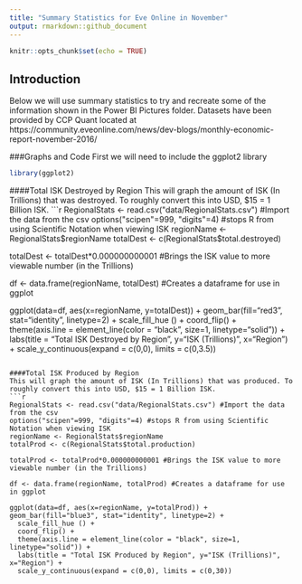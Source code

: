 ```yaml
---
title: "Summary Statistics for Eve Online in November"
output: rmarkdown::github_document
---
```


```r
knitr::opts_chunk$set(echo = TRUE)
```

## Introduction

Below we will use summary statistics to try and recreate some of the information shown in the Power BI Pictures folder. Datasets have been provided by CCP Quant located at https://community.eveonline.com/news/dev-blogs/monthly-economic-report-november-2016/ 

###Graphs and Code
First we will need to include the ggplot2 library

```r
library(ggplot2)
```


####Total ISK Destroyed by Region
This will graph the amount of ISK (In Trillions) that was destroyed. To roughly convert this into USD, $15 = 1 Billion ISK.
```r

RegionalStats <- read.csv("data/RegionalStats.csv") #Import the data from the csv
options("scipen"=999, "digits"=4) #stops R from using Scientific Notation when viewing ISK
regionName <- RegionalStats$regionName
totalDest <- c(RegionalStats$total.destroyed)

totalDest <- totalDest*0.000000000001 #Brings the ISK value to more viewable number (in the Trillions)

df <- data.frame(regionName, totalDest) #Creates a dataframe for use in ggplot

ggplot(data=df, aes(x=regionName, y=totalDest)) + geom_bar(fill="red3", stat="identity", linetype=2) + 
  scale_fill_hue () + 
  coord_flip() +
  theme(axis.line = element_line(color = "black", size=1, linetype="solid")) +
  labs(title = "Total ISK Destroyed by Region", y="ISK (Trillions)", x="Region") +
  scale_y_continuous(expand = c(0,0), limits = c(0,3.5))
```

####Total ISK Produced by Region
This will graph the amount of ISK (In Trillions) that was produced. To roughly convert this into USD, $15 = 1 Billion ISK.
```r

RegionalStats <- read.csv("data/RegionalStats.csv") #Import the data from the csv
options("scipen"=999, "digits"=4) #stops R from using Scientific Notation when viewing ISK
regionName <- RegionalStats$regionName
totalProd <- c(RegionalStats$total.production)

totalProd <- totalProd*0.000000000001 #Brings the ISK value to more viewable number (in the Trillions)

df <- data.frame(regionName, totalProd) #Creates a dataframe for use in ggplot

ggplot(data=df, aes(x=regionName, y=totalProd)) + geom_bar(fill="blue3", stat="identity", linetype=2) + 
  scale_fill_hue () + 
  coord_flip() +
  theme(axis.line = element_line(color = "black", size=1, linetype="solid")) +
  labs(title = "Total ISK Produced by Region", y="ISK (Trillions)", x="Region") +
  scale_y_continuous(expand = c(0,0), limits = c(0,30))
```
